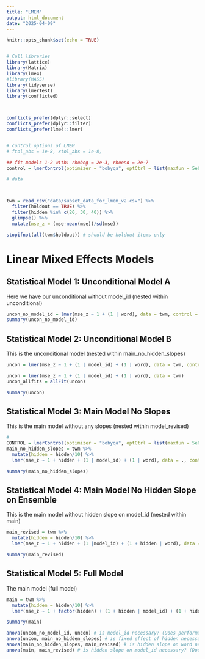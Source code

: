```yaml
---
title: "LMEM"
output: html_document
date: "2025-04-09"
---
```


```r
knitr::opts_chunk$set(echo = TRUE)


# Call libraries
library(lattice)
library(Matrix)
library(lme4)
#library(MASS)
library(tidyverse)
library(lmerTest)
library(conflicted)



conflicts_prefer(dplyr::select)
conflicts_prefer(dplyr::filter)
conflicts_prefer(lme4::lmer)


# control options of LMEM
# ftol_abs = 1e-8, xtol_abs = 1e-8, 

## fit models 1-2 with: rhobeg = 2e-3, rhoend = 2e-7
control = lmerControl(optimizer = "bobyqa", optCtrl = list(maxfun = 5e6, rhobeg = .1, rhoend = 2e-9))

# data



twm = read_csv("data/subset_data_for_lmem_v2.csv") %>% 
  filter(holdout == TRUE) %>% 
  filter(hidden %in% c(20, 30, 40)) %>%
  glimpse() %>% 
  mutate(mse_z = (mse-mean(mse))/sd(mse)) 

stopifnot(all(twm$holdout)) # should be holdout items only

```

# Linear Mixed Effects Models

## Statistical Model 1: Unconditional Model A
Here we have our unconditional without model_id (nested within unconditional)
```r
uncon_no_model_id = lmer(mse_z ~ 1 + (1 | word), data = twm, control = control)
summary(uncon_no_model_id)
```


## Statistical Model 2: Unconditional Model B
This is the unconditional model (nested within main_no_hidden_slopes)
```r

uncon = lmer(mse_z ~ 1 + (1 | model_id) + (1 | word), data = twm, control = control)

uncon = lmer(mse_z ~ 1 + (1 | model_id) + (1 | word), data = twm)
uncon_allfits = allFit(uncon)

summary(uncon)

```


## Statistical Model 3: Main Model No Slopes
This is the main model without any slopes (nested within model_revised)

```r
# 
CONTROL = lmerControl(optimizer = "bobyqa", optCtrl = list(maxfun = 5e6, rhobeg = .1, rhoend = 2e-9))
main_no_hidden_slopes = twm %>% 
  mutate(hidden = hidden/10) %>% 
  lmer(mse_z ~ 1 + hidden + (1 | model_id) + (1 | word), data = ., control = CONTROL)

summary(main_no_hidden_slopes)


```


## Statistical Model 4: Main Model No Hidden Slope on Ensemble
This is the main model without hidden slope on model_id (nested within main)

```r
main_revised = twm %>% 
  mutate(hidden = hidden/10) %>% 
  lmer(mse_z ~ 1 + hidden + (1 |model_id) + (1 + hidden | word), data = ., control = CONTROL)

summary(main_revised)
```


## Statistical Model 5: Full Model
The main model (full model)

```r


main = twm %>% 
  mutate(hidden = hidden/10) %>% 
  lmer(mse_z ~ 1 + factor(hidden) + (1 + hidden | model_id) + (1 + hidden | word), data = ., control = CONTROL)

summary(main)

```



```r
anova(uncon_no_model_id, uncon) # is model_id necessary? (Does performance vary based on ensemble?)
anova(uncon, main_no_hidden_slopes) # is fixed effect of hidden necessary? (Does representational capacity affect MSE?)
anova(main_no_hidden_slopes, main_revised) # is hidden slope on word necessary? (Does the word variability change based on representational capacity?)
anova(main, main_revised) # is hidden slope on model_id necessary? (Does the ensemble variability change based on representational capacity?)

```


